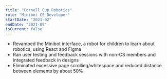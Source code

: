 ```yaml
---
title: "Cornell Cup Robotics"
role: "Minibot CS Developer"
startDate: "2021-02"
endDate: "2021-09"
isCurrent: false
---
```


- Revamped the Minibot interface, a robot for children to learn about robotics, using React and Figma
- Ran user testing and feedback sessions with non-CS members and integrated feedback in designs
- Eliminated excessive page scrolling/whitespace and reduced distance between elements by about 50%
